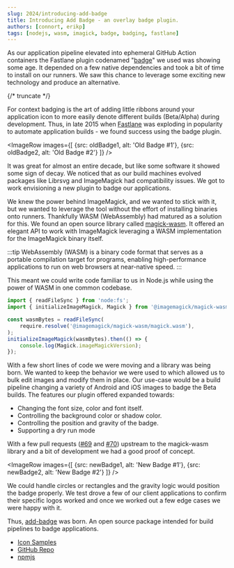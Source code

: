 ```yaml
---
slug: 2024/introducing-add-badge
title: Introducing Add Badge - an overlay badge plugin.
authors: [connort, erikp]
tags: [nodejs, wasm, imagick, badge, badging, fastlane]
---
```



As our application pipeline elevated into ephemeral GitHub Action containers the Fastlane plugin codenamed "[badge](https://github.com/HazAT/badge)" we used was showing some age. It depended on a few native dependencies and took a bit of time to install on our runners. We saw this chance to leverage some exciting new technology and produce an alternative.

{/* truncate */}

For context badging is the art of adding little ribbons around your application icon to more easily denote different builds (Beta/Alpha) during development. Thus, in late 2015 when [Fastlane](https://fastlane.tools/) was exploding in popularity to automate application builds - we found success using the badge plugin.


<ImageRow
  images={[
    {src: oldBadge1, alt: 'Old Badge #1'},
    {src: oldBadge2, alt: 'Old Badge #2'}
  ]}
  />

It was great for almost an entire decade, but like some software it showed some sign of decay. We noticed that as our build machines evolved packages like Librsvg and ImageMagick had compatibility issues. We got to work envisioning a new plugin to badge our applications.

We knew the power behind ImageMagick, and we wanted to stick with it, but we wanted to leverage the tool without the effort of installing binaries onto runners. Thankfully WASM (WebAssembly) had matured as a solution for this. We found an open source library called [magick-wasm](https://github.com/dlemstra/magick-wasm). It offered an elegant API to work with ImageMagick leveraging a WASM implementation for the ImageMagick binary itself.

:::tip
WebAssembly (WASM) is a binary code format that serves as a portable compilation target for programs, enabling high-performance applications to run on web browsers at near-native speed.
:::

This meant we could write code familiar to us in Node.js while using the power of WASM in one common codebase.

```ts
import { readFileSync } from 'node:fs';
import { initializeImageMagick, Magick } from '@imagemagick/magick-wasm';

const wasmBytes = readFileSync(
    require.resolve('@imagemagick/magick-wasm/magick.wasm'),
);
initializeImageMagick(wasmBytes).then(() => {
    console.log(Magick.imageMagickVersion);
});
```

With a few short lines of code we were moving and a library was being born. We wanted to keep the behavior we were used to which allowed us to bulk edit images and modify them in place. Our use-case would be a build pipeline changing a variety of Android and iOS images to badge the Beta builds. The features our plugin offered expanded towards:

 * Changing the font size, color and font itself.
 * Controlling the background color or shadow color.
 * Controlling the position and gravity of the badge.
 * Supporting a dry run mode

With a few pull requests ([#69](https://github.com/dlemstra/magick-wasm/pull/69) and [#70](https://github.com/dlemstra/magick-wasm/pull/70)) upstream to the magick-wasm library and a bit of development we had a good proof of concept.


<ImageRow
  images={[
    {src: newBadge1, alt: 'New Badge #1'},
    {src: newBadge2, alt: 'New Badge #2'}
  ]}
/>

We could handle circles or rectangles and the gravity logic would position the badge properly. We test drove a few of our client applications to confirm their specific logos worked and once we worked out a few edge cases we were happy with it.

Thus, [add-badge](https://github.com/sourcetoad/add-badge) was born. An open source package intended for build pipelines to badge applications.

 * [Icon Samples](https://github.com/sourcetoad/add-badge/blob/master/SAMPLES.md)
 * [GitHub Repo](https://github.com/sourcetoad/add-badge)
 * [npmjs](https://www.npmjs.com/package/@sourcetoad/add-badge)
